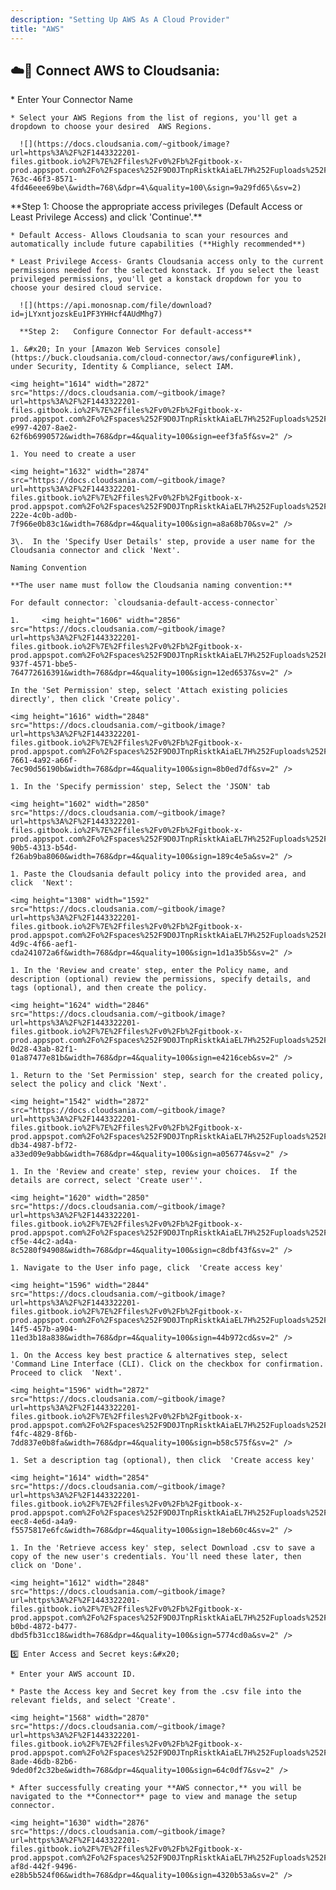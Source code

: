 ```yaml
---
description: "Setting Up AWS As A Cloud Provider"
title: "AWS"
---
```


## ☁️🔗 **Connect AWS to Cloudsania:**

<Steps>
  <Step title="Log in to Your Cloudsania Account." />

  <Step title="Navigate to the Cloud Connectors section and click 'New Connector'." />

  <Step title="Select AWS from the list of cloud service providers." />

  <Step title="Provide Your Connector Details">
    * Enter Your Connector Name

    * Select your AWS Regions from the list of regions, you'll get a dropdown to choose your desired  AWS Regions.

      ![](https://docs.cloudsania.com/~gitbook/image?url=https%3A%2F%2F1443322201-files.gitbook.io%2F%7E%2Ffiles%2Fv0%2Fb%2Fgitbook-x-prod.appspot.com%2Fo%2Fspaces%252F9D0JTnpRisktkAiaEL7H%252Fuploads%252FxE0zkQqnBb6u51yo4i0g%252Fimage.png%3Falt%3Dmedia%26token%3Dde5e51ea-763c-46f3-8571-4fd46eee69be\&width=768\&dpr=4\&quality=100\&sign=9a29fd65\&sv=2)
  </Step>

  <Step title="Configure Connector Access">
    **Step 1: Choose the appropriate access privileges (Default Access or Least Privilege Access) and click  'Continue'.**

    * Default Access- Allows Cloudsania to scan your resources and automatically include future capabilities (**Highly recommended**)

    * Least Privilege Access- Grants Cloudsania access only to the current permissions needed for the selected konstack. If you select the least privileged permissions, you'll get a konstack dropdown for you to choose your desired cloud service.

      ![](https://api.monosnap.com/file/download?id=jLYxntjozskEu1PF3YHHcf4AUdMhg7)

      **Step 2:   Configure Connector For default-access**

    1. &#x20; In your [Amazon Web Services console](https://buck.cloudsania.com/cloud-connector/aws/configure#link), under Security, Identity & Compliance, select IAM.

    <img height="1614" width="2872" src="https://docs.cloudsania.com/~gitbook/image?url=https%3A%2F%2F1443322201-files.gitbook.io%2F%7E%2Ffiles%2Fv0%2Fb%2Fgitbook-x-prod.appspot.com%2Fo%2Fspaces%252F9D0JTnpRisktkAiaEL7H%252Fuploads%252FBRDKE1zts1873Wpw3Gzm%252Fimage.png%3Falt%3Dmedia%26token%3D996db1f4-e997-4207-8ae2-62f6b6990572&width=768&dpr=4&quality=100&sign=eef3fa5f&sv=2" />

    1. You need to create a user

    <img height="1632" width="2874" src="https://docs.cloudsania.com/~gitbook/image?url=https%3A%2F%2F1443322201-files.gitbook.io%2F%7E%2Ffiles%2Fv0%2Fb%2Fgitbook-x-prod.appspot.com%2Fo%2Fspaces%252F9D0JTnpRisktkAiaEL7H%252Fuploads%252FUq3TgmpC5JEmyMkIREIl%252Fimage.png%3Falt%3Dmedia%26token%3D9071fd39-222e-4c0b-ad0b-7f966e0b83c1&width=768&dpr=4&quality=100&sign=a8a68b70&sv=2" />

    3\.  In the 'Specify User Details' step, provide a user name for the Cloudsania connector and click 'Next'.

    Naming Convention

    **The user name must follow the Cloudsania naming convention:**

    For default connector: `cloudsania-default-access-connector`

    1.     <img height="1606" width="2856" src="https://docs.cloudsania.com/~gitbook/image?url=https%3A%2F%2F1443322201-files.gitbook.io%2F%7E%2Ffiles%2Fv0%2Fb%2Fgitbook-x-prod.appspot.com%2Fo%2Fspaces%252F9D0JTnpRisktkAiaEL7H%252Fuploads%252F9qODHrbaN0GAgMqi0KPY%252Fimage.png%3Falt%3Dmedia%26token%3D8be12463-937f-4571-bbe5-764772616391&width=768&dpr=4&quality=100&sign=12ed6537&sv=2" />

    In the 'Set Permission' step, select 'Attach existing policies directly', then click 'Create policy'.

    <img height="1616" width="2848" src="https://docs.cloudsania.com/~gitbook/image?url=https%3A%2F%2F1443322201-files.gitbook.io%2F%7E%2Ffiles%2Fv0%2Fb%2Fgitbook-x-prod.appspot.com%2Fo%2Fspaces%252F9D0JTnpRisktkAiaEL7H%252Fuploads%252F2gvjXJIRx0XeHeCsWASF%252Fimage.png%3Falt%3Dmedia%26token%3D8c42fa6a-7661-4a92-a66f-7ec90d56190b&width=768&dpr=4&quality=100&sign=8b0ed7df&sv=2" />

    1. In the 'Specify permission' step, Select the 'JSON' tab

    <img height="1602" width="2850" src="https://docs.cloudsania.com/~gitbook/image?url=https%3A%2F%2F1443322201-files.gitbook.io%2F%7E%2Ffiles%2Fv0%2Fb%2Fgitbook-x-prod.appspot.com%2Fo%2Fspaces%252F9D0JTnpRisktkAiaEL7H%252Fuploads%252FfBEk1gz5eJEnVC5hxNj8%252Fimage.png%3Falt%3Dmedia%26token%3D53053f89-90b5-4313-b54d-f26ab9ba8060&width=768&dpr=4&quality=100&sign=189c4e5a&sv=2" />

    1. Paste the Cloudsania default policy into the provided area, and click  'Next':

    <img height="1308" width="1592" src="https://docs.cloudsania.com/~gitbook/image?url=https%3A%2F%2F1443322201-files.gitbook.io%2F%7E%2Ffiles%2Fv0%2Fb%2Fgitbook-x-prod.appspot.com%2Fo%2Fspaces%252F9D0JTnpRisktkAiaEL7H%252Fuploads%252FKSCZFGrivcCWY11vZeWA%252Fimage.png%3Falt%3Dmedia%26token%3Dd41e6a63-4d9c-4f66-aef1-cda241072a6f&width=768&dpr=4&quality=100&sign=1d1a35b5&sv=2" />

    1. In the 'Review and create' step, enter the Policy name, and description (optional) review the permissions, specify details, and tags (optional), and then create the policy.

    <img height="1624" width="2846" src="https://docs.cloudsania.com/~gitbook/image?url=https%3A%2F%2F1443322201-files.gitbook.io%2F%7E%2Ffiles%2Fv0%2Fb%2Fgitbook-x-prod.appspot.com%2Fo%2Fspaces%252F9D0JTnpRisktkAiaEL7H%252Fuploads%252FVf5rauQ9Re1QoKxmgmz4%252Fimage.png%3Falt%3Dmedia%26token%3D9327a4f1-0d28-43ab-82f1-01a87477e81b&width=768&dpr=4&quality=100&sign=e4216ceb&sv=2" />

    1. Return to the 'Set Permission' step, search for the created policy, select the policy and click 'Next'.

    <img height="1542" width="2872" src="https://docs.cloudsania.com/~gitbook/image?url=https%3A%2F%2F1443322201-files.gitbook.io%2F%7E%2Ffiles%2Fv0%2Fb%2Fgitbook-x-prod.appspot.com%2Fo%2Fspaces%252F9D0JTnpRisktkAiaEL7H%252Fuploads%252FLQHQRsIEIKkCzHQNEE7s%252Fimage.png%3Falt%3Dmedia%26token%3D58a40728-db34-4987-bf72-a33ed09e9abb&width=768&dpr=4&quality=100&sign=a056774&sv=2" />

    1. In the 'Review and create' step, review your choices.  If the details are correct, select 'Create user''.

    <img height="1620" width="2850" src="https://docs.cloudsania.com/~gitbook/image?url=https%3A%2F%2F1443322201-files.gitbook.io%2F%7E%2Ffiles%2Fv0%2Fb%2Fgitbook-x-prod.appspot.com%2Fo%2Fspaces%252F9D0JTnpRisktkAiaEL7H%252Fuploads%252Fw0rIf2eN2ttESrTwLoym%252Fimage.png%3Falt%3Dmedia%26token%3D63f99460-cf5e-44c2-ad4a-8c5280f94908&width=768&dpr=4&quality=100&sign=c8dbf43f&sv=2" />

    1. Navigate to the User info page, click  'Create access key'

    <img height="1596" width="2844" src="https://docs.cloudsania.com/~gitbook/image?url=https%3A%2F%2F1443322201-files.gitbook.io%2F%7E%2Ffiles%2Fv0%2Fb%2Fgitbook-x-prod.appspot.com%2Fo%2Fspaces%252F9D0JTnpRisktkAiaEL7H%252Fuploads%252FH6DY2PqXfAuk3WjSDJmx%252Fimage.png%3Falt%3Dmedia%26token%3D883f874b-14f5-457b-a904-11ed3b18a838&width=768&dpr=4&quality=100&sign=44b972cd&sv=2" />

    1. On the Access key best practice & alternatives step, select 'Command Line Interface (CLI). Click on the checkbox for confirmation. Proceed to click  'Next'.

    <img height="1596" width="2872" src="https://docs.cloudsania.com/~gitbook/image?url=https%3A%2F%2F1443322201-files.gitbook.io%2F%7E%2Ffiles%2Fv0%2Fb%2Fgitbook-x-prod.appspot.com%2Fo%2Fspaces%252F9D0JTnpRisktkAiaEL7H%252Fuploads%252FN5O2g4H43AUA8qrU3DxF%252Fimage.png%3Falt%3Dmedia%26token%3D07e9fdea-f4fc-4829-8f6b-7dd837e0b8fa&width=768&dpr=4&quality=100&sign=b58c575f&sv=2" />

    1. Set a description tag (optional), then click  'Create access key'

    <img height="1614" width="2854" src="https://docs.cloudsania.com/~gitbook/image?url=https%3A%2F%2F1443322201-files.gitbook.io%2F%7E%2Ffiles%2Fv0%2Fb%2Fgitbook-x-prod.appspot.com%2Fo%2Fspaces%252F9D0JTnpRisktkAiaEL7H%252Fuploads%252FSGuaZamxkHV6FbKiN24H%252Fimage.png%3Falt%3Dmedia%26token%3D3d73dccf-eec8-4e6d-a4a9-f5575817e6fc&width=768&dpr=4&quality=100&sign=18eb60c4&sv=2" />

    1. In the 'Retrieve access key' step, select Download .csv to save a copy of the new user's credentials. You'll need these later, then click on 'Done'.

    <img height="1612" width="2848" src="https://docs.cloudsania.com/~gitbook/image?url=https%3A%2F%2F1443322201-files.gitbook.io%2F%7E%2Ffiles%2Fv0%2Fb%2Fgitbook-x-prod.appspot.com%2Fo%2Fspaces%252F9D0JTnpRisktkAiaEL7H%252Fuploads%252FFKQkJ0fyCE6wxbmsb9RO%252Fimage.png%3Falt%3Dmedia%26token%3D118c310d-b0bd-4872-b477-dbd5fb31cc18&width=768&dpr=4&quality=100&sign=5774cd0a&sv=2" />

    5️⃣ Enter Access and Secret keys:&#x20;

    * Enter your AWS account ID.

    * Paste the Access key and Secret key from the .csv file into the relevant fields, and select 'Create'.

    <img height="1568" width="2870" src="https://docs.cloudsania.com/~gitbook/image?url=https%3A%2F%2F1443322201-files.gitbook.io%2F%7E%2Ffiles%2Fv0%2Fb%2Fgitbook-x-prod.appspot.com%2Fo%2Fspaces%252F9D0JTnpRisktkAiaEL7H%252Fuploads%252F8XFYsLP3ETIg5Sktepkr%252Fimage.png%3Falt%3Dmedia%26token%3D2a4f2210-8ade-46db-82b6-9ded0f2c32be&width=768&dpr=4&quality=100&sign=64c0df7&sv=2" />

    * After successfully creating your **AWS connector,** you will be navigated to the **Connector** page to view and manage the setup connector.

    <img height="1630" width="2876" src="https://docs.cloudsania.com/~gitbook/image?url=https%3A%2F%2F1443322201-files.gitbook.io%2F%7E%2Ffiles%2Fv0%2Fb%2Fgitbook-x-prod.appspot.com%2Fo%2Fspaces%252F9D0JTnpRisktkAiaEL7H%252Fuploads%252FrDoZQW6jPACIiS1vKxpb%252Fimage.png%3Falt%3Dmedia%26token%3D79e23890-af8d-442f-9496-e28b5b524f06&width=768&dpr=4&quality=100&sign=4320b53a&sv=2" />
  </Step>
</Steps>

##